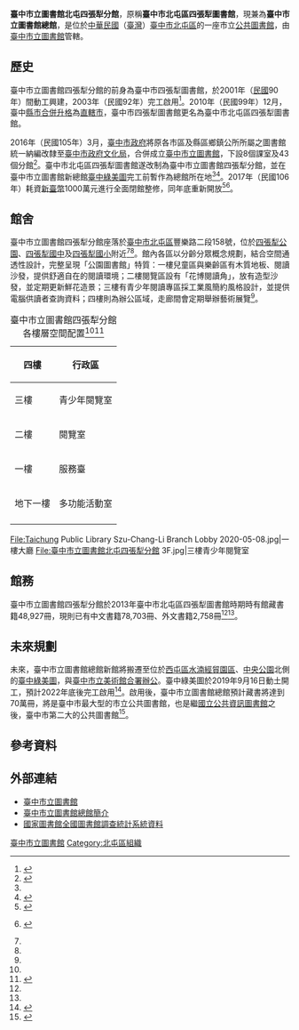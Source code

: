 {{Coord|24.194747|N|120.6781383|E|display=title|format=dms|type:library_scale:3000}}
{{Infobox library 
| library_name = 臺中市立圖書館北屯四張犁分館<br/><small>臺中市立圖書館總館</small>
| name_en = <small>Taichung Public Library Szu-Chang-Li Branch</small>
| library_logo = [[File:Taichung_Public_Library_logo.svg|250px]]
| image = [[File:Taichung_Public_Library_Szu-Chang-Li_Branch_2020-05-08.jpg|300px]]
| caption = 臺中市立圖書館四張犁分館館舍
| country = {{ROC-TW}}
| type = 市立公共圖書館
| scope = 
| established = 2003年11月<small>（啟用）</small><br/>2016年3月<small>（改制）</small>
| ref_legal_mandate = 《臺中市立圖書館組織規程》
| location = 40680 [[臺中市|臺中市]][[北屯區|北屯區]]豐樂路二段158號
| branch_of = [[臺中市立圖書館|臺中市立圖書館]]
| collection_size = 中文書籍78,703冊<br/>外文書籍2,758冊<ref name=":0"/>
| criteria = 
| req_to_access = 
| annual_circulation = 
| pop_served = 
| members = 
| director = 張曉玲<small>（臺中市立圖書館館長）</small><ref>{{Cite web|title=本館簡介 - 館長簡介|url=https://www.library.taichung.gov.tw/public/content/index-1.asp?Parser=1,20,191,45|accessdate=2019-08-09|work=臺中市立圖書館|archive-url=https://web.archive.org/web/20180311063721/http://www.library.taichung.gov.tw/public/content/index-1.asp?Parser=1,20,191,45|archive-date=2018-03-11|dead-url=no}}</ref>
| num_employees = 
| website = {{URL|https://www.library.taichung.gov.tw/public/|臺中市立圖書館}}
| phone_num = {{Tel|886|4|24229833}}
| fax_num = {{Tel|886|4|24229730}}
| openinghours = 週二至週六：08:30－21:00<br/>週日：8:30－17:30<br/>週一及[[中華民國國定假日|國定例假日]]休館
}}
'''臺中市立圖書館北屯四張犁分館'''，原稱'''臺中市北屯區四張犁圖書館'''，現兼為'''臺中市立圖書館總館'''，是位於[[中華民國|中華民國]]（[[臺灣|臺灣]]）[[臺中市|臺中市]][[北屯區|北屯區]]的一座市立[[公共圖書館|公共圖書館]]，由[[臺中市立圖書館|臺中市立圖書館]]管轄。

== 歷史 ==
臺中市立圖書館四張犁分館的前身為臺中市四張犁圖書館，於2001年（[[民國紀年|民國]]90年）間動工興建，2003年（民國92年）完工啟用<ref name=":1">{{Cite web|title=本館簡介 - 北屯區四張犁圖書館|url=http://www.culture.taichung.gov.tw/LibraryIntroduction.aspx?menuID=497|accessdate=2019-08-09|author=|date=|format=|publisher=[[臺中市政府文化局|臺中市政府文化局]]|language=|archiveurl=https://web.archive.org/web/20130512121518/http://www.culture.taichung.gov.tw/LibraryIntroduction.aspx?menuID=497|archivedate=2013-05-12}}</ref>。2010年（民國99年）12月，臺中[[2010年中華民國縣市改制直轄市|縣市合併升格]]為[[直轄市_(中華民國)|直轄市]]，臺中市四張犁圖書館更名為臺中市北屯區四張犁圖書館。

2016年（民國105年）3月，[[臺中市政府|臺中市政府]]將原各市區及縣區鄉鎮公所所屬之圖書館統一納編改隸至[[臺中市政府文化局|臺中市政府文化局]]，合併成立[[臺中市立圖書館|臺中市立圖書館]]，下設8個課室及43個分館<ref name=":0">{{Cite web|title=總館 - 簡介 - 基本資料介紹|url=http://www.library.taichung.gov.tw/lib?27|accessdate=2019-08-09|author=|date=|format=|work=[[臺中市立圖書館|臺中市立圖書館]]|publisher=|language=}}</ref>。臺中市北屯區四張犁圖書館遂改制為臺中市立圖書館四張犁分館，並在臺中市立圖書館新總館[[臺中綠美圖|臺中綠美圖]]完工前暫作為總館所在地<ref name=":0" /><ref>{{Cite news|url=http://udn.com/news/story/7325/1545630|title=〈4年後才完工 市圖擴編惹議〉|author=喻文玟|date=2016-03-07|work=《[[聯合報|聯合報]]》|publisher=|accessdate=2019-08-09|format=|archive-url=https://web.archive.org/web/20160624095810/http://udn.com/news/story/7325/1545630|archive-date=2016-06-24|dead-url=yes}}</ref>。2017年（民國106年）耗資[[新臺幣|新臺幣]]1000萬元進行全面閉館整修，同年底重新開放<ref>{{Cite web|title=點亮智慧樹書牆 台中圖書總館重新啟用|url=https://www.epochtimes.com.tw/n235775/點亮智慧樹書牆--台中圖書總館重新啟用.html|accessdate=2019-08-09|author=鄧玫玲|date=2017-12-20|format=|work=[[大紀元時報|大紀元]]|publisher=|language=|archiveurl=https://www.epochtimes.com.tw/n235775/%E9%BB%9E%E4%BA%AE%E6%99%BA%E6%85%A7%E6%A8%B9%E6%9B%B8%E7%89%86--%E5%8F%B0%E4%B8%AD%E5%9C%96%E6%9B%B8%E7%B8%BD%E9%A4%A8%E9%87%8D%E6%96%B0%E5%95%9F%E7%94%A8.html|archivedate=2019-08-09}}</ref><ref>{{Cite news|url=https://udndata.com/ndapp/upoint/udntag/Story?udndbid=udnfree&select=1&SearchString=pXyxabJwuc%2520u0cBdK6TptME%2520PTIwMDkwODMxK6TptME8PTIwMTkwODA5K7P4p089wXCmWLP4fLhnwNmk6bP4fMFwplix37P4fFVwYXBlcg%3d%3d&sharepage=20&no=1&article_date=2018-05-13&news_id=9035512|title=〈改造有「人的溫度」 拉近學生距離〉|author=喻文玟|date=2018-05-13|work=《聯合報》|publisher=|accessdate=2019-08-09|format=}} {{Subscription required}}</ref>。

== 館舍 ==
臺中市立圖書館四張犁分館座落於[[臺中市|臺中市]][[北屯區|北屯區]]豐樂路二段158號，位於[[四張犁公園|四張犁公園]]、[[四張犁國中|四張犁國中]]及[[四張犁國小|四張犁國小]]附近<ref name=":0" /><ref name=":1" />。館內各區以分齡分眾概念規劃，結合空間通透性設計，完整呈現「公園圖書館」特質：一樓兒童區與樂齡區有木質地板、閱讀沙發，提供舒適自在的閱讀環境；二樓閱覽區設有「花博閱讀角」，放有造型沙發，並定期更新鮮花造景；三樓有青少年閱讀專區採工業風簡約風格設計，並提供電腦供讀者查詢資料；四樓則為辦公區域，走廊間會定期舉辦藝術展覽<ref name=":0" />。

{| class="wikitable" style="text-align: center;"
|+ 臺中市立圖書館四張犁分館各樓層空間配置<ref name=":0" /><ref>{{Cite web|title=總館 - 簡介 - 樓層介紹|url=https://www.library.taichung.gov.tw/lib/content/index-1.asp?Parser=1,27,265,263|accessdate=2019-08-09|work=臺中市立圖書館}}</ref>
! 四樓
| colspan="7" | 行政區
|-
! 三樓
| 青少年閱覽室
| 漫畫圖書區
| 外文圖書區
| 小團體欣賞區
| 資訊檢索區
| 討論室
| 行政辦公室
|-
! 二樓
| colspan="2" | 閱覽室
| 中文圖書區
| 特色館藏
| 多元文化區
| colspan="2" | 藝文走廊
|-
! 一樓
| 服務臺
| 臺中學專區
| 報紙期刊區
| 樂齡區
| 新書區
| 兒童閱覽區
| 嬰幼兒閱讀區
|-
! 地下一樓
| colspan="7" | 多功能活動室
|-
|}

<gallery>
File:Taichung Public Library Szu-Chang-Li Branch Lobby 2020-05-08.jpg|一樓大廳
File:臺中市立圖書館北屯四張犁分館 3F.jpg|三樓青少年閱覽室
</gallery>

== 館務 ==
臺中市立圖書館四張犁分館於2013年臺中市北屯區四張犁圖書館時期時有館藏書籍48,927冊，現則已有中文書籍78,703冊、外文書籍2,758冊<ref name=":0" /><ref name=":1"/>。

== 未來規劃 ==
{{see also|臺中綠美圖}}
{{台中市未來建設}}
未來，臺中市立圖書館總館新館將搬遷至位於[[西屯區|西屯區]][[水湳經貿園區|水湳經貿園區]]、[[中央公園_(臺中市)|中央公園]]北側的[[臺中綠美圖|臺中綠美圖]]，與[[臺中市立美術館|臺中市立美術館]][[合署辦公|合署辦公]]。臺中綠美圖於2019年9月16日動土開工，預計2022年底後完工啟用<ref>{{Cite web|title=臺中綠美圖|url=https://www.library.taichung.gov.tw/public/content/index-1.asp?Parser=1,20,600,45|accessdate=2020-03-29|date=2020-01-15|publisher=臺中市立圖書館}}</ref>。啟用後，臺中市立圖書館總館預計藏書將達到70萬冊，將是臺中市最大型的市立公共圖書館，也是繼[[國立公共資訊圖書館|國立公共資訊圖書館]]之後，臺中市第二大的公共圖書館<ref>{{Cite web|title=喚醒每一個閱讀細胞 啟動城市閱讀|url=http://www.epochtimes.com.tw/n178901|accessdate=2020-03-29|author=鄧玫玲|date=2016-08-23|format=|work=大紀元|publisher=}}</ref>。

== 參考資料 ==
{{reflist}}

== 外部連結 ==
* [https://www.library.taichung.gov.tw/public/ 臺中市立圖書館] {{Wayback|url=https://www.library.taichung.gov.tw/public/ |date=20190809004246 }} {{zh-hant icon}}
* [https://www.library.taichung.gov.tw/public/lib/index.asp?m1=27 臺中市立圖書館總館簡介] {{zh-hant icon}}
* [http://libstat.ncl.edu.tw/statFront/fairhouse/fsearch_lib.jsp?id=L5248000 國家圖書館全國圖書館調查統計系統資料] {{zh-hant icon}}

{{臺中市公立圖書館}}
{{中華民國圖書館}}

[[Category:臺中市立圖書館|]]
[[Category:北屯區組織|Category:北屯區組織]]